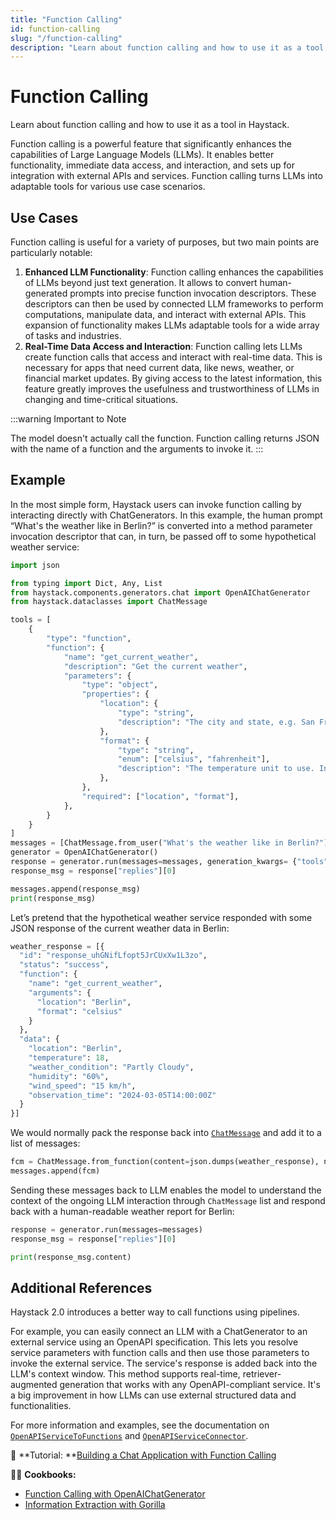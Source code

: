 ```yaml
---
title: "Function Calling"
id: function-calling
slug: "/function-calling"
description: "Learn about function calling and how to use it as a tool in Haystack."
---
```


# Function Calling

Learn about function calling and how to use it as a tool in Haystack.

Function calling is a powerful feature that significantly enhances the capabilities of Large Language Models (LLMs). It enables better functionality, immediate data access, and interaction, and sets up for integration with external APIs and services. Function calling turns LLMs into adaptable tools for various use case scenarios.

## Use Cases

Function calling is useful for a variety of purposes, but two main points are particularly notable:

1. **Enhanced LLM Functionality**: Function calling enhances the capabilities of LLMs beyond just text generation. It allows to convert human-generated prompts into precise function invocation descriptors. These descriptors can then be used by connected LLM frameworks to perform computations, manipulate data, and interact with external APIs. This expansion of functionality makes LLMs adaptable tools for a wide array of tasks and industries.
2. **Real-Time Data Access and Interaction**: Function calling lets LLMs create function calls that access and interact with real-time data. This is necessary for apps that need current data, like news, weather, or financial market updates. By giving access to the latest information, this feature greatly improves the usefulness and trustworthiness of LLMs in changing and time-critical situations.

:::warning
Important to Note

The model doesn't actually call the function. Function calling returns JSON with the name of a function and the arguments to invoke it.
:::

## Example

In the most simple form, Haystack users can invoke function calling by interacting directly with ChatGenerators. In this example, the human prompt “What's the weather like in Berlin?” is converted into a method parameter invocation descriptor that can, in turn, be passed off to some hypothetical weather service:

```python
import json

from typing import Dict, Any, List
from haystack.components.generators.chat import OpenAIChatGenerator
from haystack.dataclasses import ChatMessage

tools = [
    {
        "type": "function",
        "function": {
            "name": "get_current_weather",
            "description": "Get the current weather",
            "parameters": {
                "type": "object",
                "properties": {
                    "location": {
                        "type": "string",
                        "description": "The city and state, e.g. San Francisco, CA",
                    },
                    "format": {
                        "type": "string",
                        "enum": ["celsius", "fahrenheit"],
                        "description": "The temperature unit to use. Infer this from the users location.",
                    },
                },
                "required": ["location", "format"],
            },
        }
    }
]
messages = [ChatMessage.from_user("What's the weather like in Berlin?")]
generator = OpenAIChatGenerator()
response = generator.run(messages=messages, generation_kwargs= {"tools": tools})
response_msg = response["replies"][0]

messages.append(response_msg)
print(response_msg)

```

Let’s pretend that the hypothetical weather service responded with some JSON response of the current weather data in Berlin:

```python
weather_response = [{
  "id": "response_uhGNifLfopt5JrCUxXw1L3zo",
  "status": "success",
  "function": {
    "name": "get_current_weather",
    "arguments": {
      "location": "Berlin",
      "format": "celsius"
    }
  },
  "data": {
    "location": "Berlin",
    "temperature": 18,
    "weather_condition": "Partly Cloudy",
    "humidity": "60%",
    "wind_speed": "15 km/h",
    "observation_time": "2024-03-05T14:00:00Z"
  }
}]
```

We would normally pack the response back into [`ChatMessage`](/docs/data-classes#chatmessage) and add it to a list of messages:

```python
fcm = ChatMessage.from_function(content=json.dumps(weather_response), name="get_current_weather")
messages.append(fcm)
```

Sending these messages back to LLM enables the model to understand the context of the ongoing LLM interaction through `ChatMessage` list and respond back with a human-readable weather report for Berlin:

```python
response = generator.run(messages=messages)
response_msg = response["replies"][0]

print(response_msg.content)

```

## Additional References

Haystack 2.0 introduces a better way to call functions using pipelines.

For example, you can easily connect an LLM with a ChatGenerator to an external service using an OpenAPI specification. This lets you resolve service parameters with function calls and then use those parameters to invoke the external service. The service's response is added back into the LLM's context window. This method supports real-time, retriever-augmented generation that works with any OpenAPI-compliant service. It's a big improvement in how LLMs can use external structured data and functionalities.

For more information and examples, see the documentation on [`OpenAPIServiceToFunctions`](../../converters/openapiservicetofunctions.mdx) and [`OpenAPIServiceConnector`](../../connectors/openapiserviceconnector.mdx).

:notebook: **Tutorial: **[Building a Chat Application with Function Calling](https://haystack.deepset.ai/tutorials/40_building_chat_application_with_function_calling)

:cook: **Cookbooks:**

- [Function Calling with OpenAIChatGenerator](https://haystack.deepset.ai/cookbook/function_calling_with_openaichatgenerator)
- [Information Extraction with Gorilla](https://haystack.deepset.ai/cookbook/information-extraction-gorilla)

